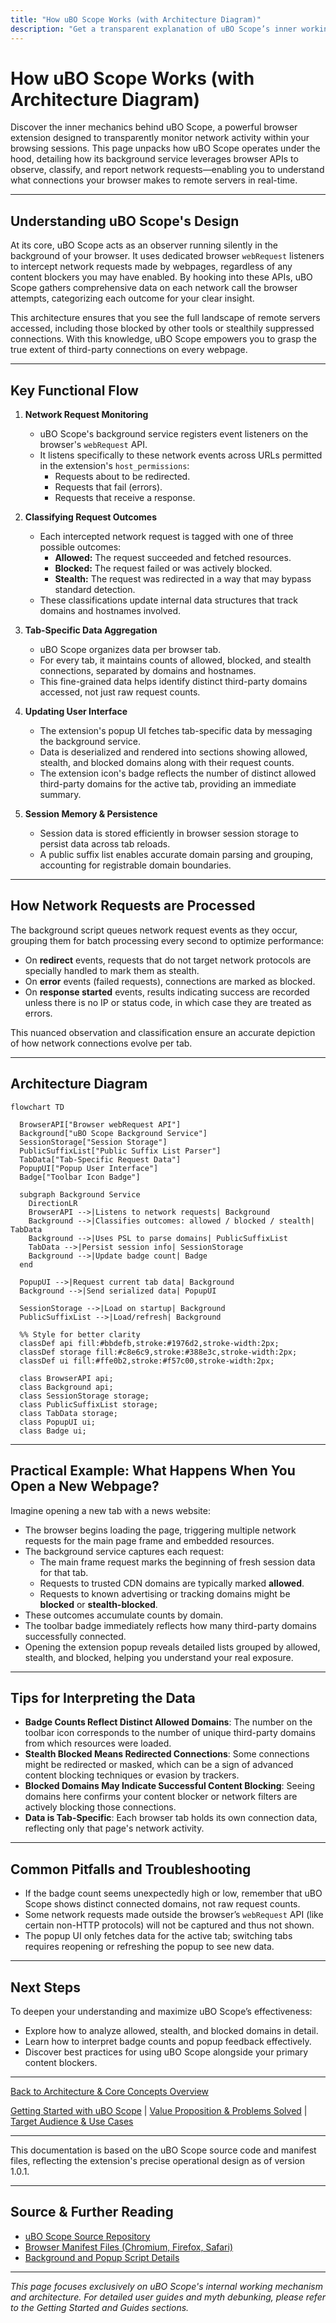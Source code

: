 ```yaml
---
title: "How uBO Scope Works (with Architecture Diagram)"
description: "Get a transparent explanation of uBO Scope’s inner workings. Learn how the extension’s background service uses browser APIs to monitor network requests, classifies outcomes (allowed, blocked, stealth), and communicates data to the popup UI. Includes a mermaid diagram illustrating the component flow—from webRequest listeners to the user-facing popup."
---
```


# How uBO Scope Works (with Architecture Diagram)

Discover the inner mechanics behind uBO Scope, a powerful browser extension designed to transparently monitor network activity within your browsing sessions. This page unpacks how uBO Scope operates under the hood, detailing how its background service leverages browser APIs to observe, classify, and report network requests—enabling you to understand what connections your browser makes to remote servers in real-time.

---

## Understanding uBO Scope's Design

At its core, uBO Scope acts as an observer running silently in the background of your browser. It uses dedicated browser `webRequest` listeners to intercept network requests made by webpages, regardless of any content blockers you may have enabled. By hooking into these APIs, uBO Scope gathers comprehensive data on each network call the browser attempts, categorizing each outcome for your clear insight.

This architecture ensures that you see the full landscape of remote servers accessed, including those blocked by other tools or stealthily suppressed connections. With this knowledge, uBO Scope empowers you to grasp the true extent of third-party connections on every webpage.

---

## Key Functional Flow

1. **Network Request Monitoring**
   - uBO Scope's background service registers event listeners on the browser's `webRequest` API.
   - It listens specifically to these network events across URLs permitted in the extension's `host_permissions`:
     - Requests about to be redirected.
     - Requests that fail (errors).
     - Requests that receive a response.

2. **Classifying Request Outcomes**
   - Each intercepted network request is tagged with one of three possible outcomes:
     - **Allowed:** The request succeeded and fetched resources.
     - **Blocked:** The request failed or was actively blocked.
     - **Stealth:** The request was redirected in a way that may bypass standard detection.
   - These classifications update internal data structures that track domains and hostnames involved.

3. **Tab-Specific Data Aggregation**
   - uBO Scope organizes data per browser tab.
   - For every tab, it maintains counts of allowed, blocked, and stealth connections, separated by domains and hostnames.
   - This fine-grained data helps identify distinct third-party domains accessed, not just raw request counts.

4. **Updating User Interface**
   - The extension's popup UI fetches tab-specific data by messaging the background service.
   - Data is deserialized and rendered into sections showing allowed, stealth, and blocked domains along with their request counts.
   - The extension icon's badge reflects the number of distinct allowed third-party domains for the active tab, providing an immediate summary.

5. **Session Memory & Persistence**
   - Session data is stored efficiently in browser session storage to persist data across tab reloads.
   - A public suffix list enables accurate domain parsing and grouping, accounting for registrable domain boundaries.

---

## How Network Requests are Processed

The background script queues network request events as they occur, grouping them for batch processing every second to optimize performance:

- On **redirect** events, requests that do not target network protocols are specially handled to mark them as stealth.
- On **error** events (failed requests), connections are marked as blocked.
- On **response started** events, results indicating success are recorded unless there is no IP or status code, in which case they are treated as errors.

This nuanced observation and classification ensure an accurate depiction of how network connections evolve per tab.

---

## Architecture Diagram

```mermaid
flowchart TD

  BrowserAPI["Browser webRequest API"]
  Background["uBO Scope Background Service"]
  SessionStorage["Session Storage"]
  PublicSuffixList["Public Suffix List Parser"]
  TabData["Tab-Specific Request Data"]
  PopupUI["Popup User Interface"]
  Badge["Toolbar Icon Badge"]

  subgraph Background Service
    DirectionLR
    BrowserAPI -->|Listens to network requests| Background
    Background -->|Classifies outcomes: allowed / blocked / stealth| TabData
    Background -->|Uses PSL to parse domains| PublicSuffixList
    TabData -->|Persist session info| SessionStorage
    Background -->|Update badge count| Badge
  end

  PopupUI -->|Request current tab data| Background
  Background -->|Send serialized data| PopupUI

  SessionStorage -->|Load on startup| Background
  PublicSuffixList -->|Load/refresh| Background

  %% Style for better clarity
  classDef api fill:#bbdefb,stroke:#1976d2,stroke-width:2px;
  classDef storage fill:#c8e6c9,stroke:#388e3c,stroke-width:2px;
  classDef ui fill:#ffe0b2,stroke:#f57c00,stroke-width:2px;

  class BrowserAPI api;
  class Background api;
  class SessionStorage storage;
  class PublicSuffixList storage;
  class TabData storage;
  class PopupUI ui;
  class Badge ui;

```

---

## Practical Example: What Happens When You Open a New Webpage?

Imagine opening a new tab with a news website:

- The browser begins loading the page, triggering multiple network requests for the main page frame and embedded resources.
- The background service captures each request:
  - The main frame request marks the beginning of fresh session data for that tab.
  - Requests to trusted CDN domains are typically marked **allowed**.
  - Requests to known advertising or tracking domains might be **blocked** or **stealth-blocked**.
- These outcomes accumulate counts by domain.
- The toolbar badge immediately reflects how many third-party domains successfully connected.
- Opening the extension popup reveals detailed lists grouped by allowed, stealth, and blocked, helping you understand your real exposure.

---

## Tips for Interpreting the Data

- **Badge Counts Reflect Distinct Allowed Domains**: The number on the toolbar icon corresponds to the number of unique third-party domains from which resources were loaded.
- **Stealth Blocked Means Redirected Connections**: Some connections might be redirected or masked, which can be a sign of advanced content blocking techniques or evasion by trackers.
- **Blocked Domains May Indicate Successful Content Blocking**: Seeing domains here confirms your content blocker or network filters are actively blocking those connections.
- **Data is Tab-Specific**: Each browser tab holds its own connection data, reflecting only that page's network activity.

---

## Common Pitfalls and Troubleshooting

- If the badge count seems unexpectedly high or low, remember that uBO Scope shows distinct connected domains, not raw request counts.
- Some network requests made outside the browser’s `webRequest` API (like certain non-HTTP protocols) will not be captured and thus not shown.
- The popup UI only fetches data for the active tab; switching tabs requires reopening or refreshing the popup to see new data.

---

## Next Steps

To deepen your understanding and maximize uBO Scope’s effectiveness:

- Explore how to analyze allowed, stealth, and blocked domains in detail.
- Learn how to interpret badge counts and popup feedback effectively.
- Discover best practices for using uBO Scope alongside your primary content blockers.

---

[Back to Architecture & Core Concepts Overview](../architecture-and-core-concepts/overview)

[Getting Started with uBO Scope](../../getting-started-introduction/what-is-ubo-scope) | [Value Proposition & Problems Solved](../../getting-started-introduction/value-proposition-and-problem-solved) | [Target Audience & Use Cases](../../getting-started-introduction/target-audience-and-use-cases)

---

This documentation is based on the uBO Scope source code and manifest files, reflecting the extension's precise operational design as of version 1.0.1.

---

## Source & Further Reading

- [uBO Scope Source Repository](https://github.com/gorhill/uBO-Scope)
- [Browser Manifest Files (Chromium, Firefox, Safari)](https://github.com/gorhill/uBO-Scope/tree/main/platform)
- [Background and Popup Script Details](https://github.com/gorhill/uBO-Scope/tree/main/js)

---

*This page focuses exclusively on uBO Scope's internal working mechanism and architecture. For detailed user guides and myth debunking, please refer to the Getting Started and Guides sections.*
